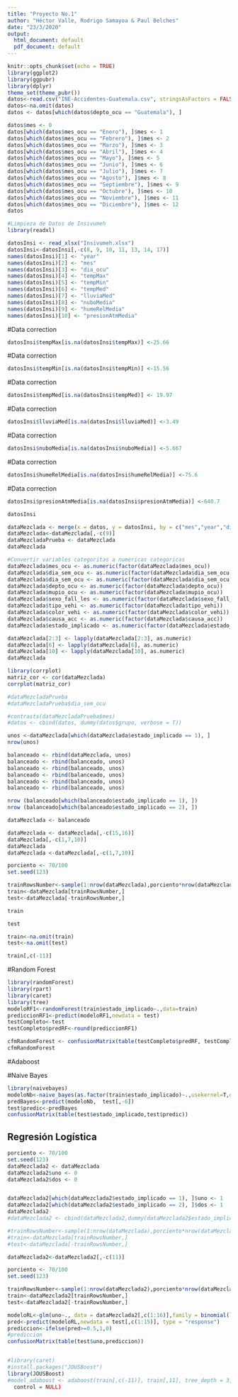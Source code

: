 ```yaml
---
title: "Proyecto No.1"
author: "Héctor Valle, Rodrigo Samayoa & Paul Belches"
date: "23/3/2020"
output:
  html_document: default
  pdf_document: default
---
```


```r
knitr::opts_chunk$set(echo = TRUE)
library(ggplot2)
library(ggpubr)
library(dplyr)
theme_set(theme_pubr())
datos<-read.csv("INE-Accidentes-Guatemala.csv", stringsAsFactors = FALSE)
datos<-na.omit(datos)
datos <- datos[which(datos$depto_ocu == "Guatemala"), ]
```

```r
datos$mes <- 0
datos[which(datos$mes_ocu == "Enero"), ]$mes <- 1
datos[which(datos$mes_ocu == "Febrero"), ]$mes <- 2
datos[which(datos$mes_ocu == "Marzo"), ]$mes <- 3
datos[which(datos$mes_ocu == "Abril"), ]$mes <- 4
datos[which(datos$mes_ocu == "Mayo"), ]$mes <- 5
datos[which(datos$mes_ocu == "Junio"), ]$mes <- 6
datos[which(datos$mes_ocu == "Julio"), ]$mes <- 7
datos[which(datos$mes_ocu == "Agosto"), ]$mes <- 8
datos[which(datos$mes_ocu == "Septiembre"), ]$mes <- 9
datos[which(datos$mes_ocu == "Octubre"), ]$mes <- 10
datos[which(datos$mes_ocu == "Noviembre"), ]$mes <- 11
datos[which(datos$mes_ocu == "Diciembre"), ]$mes <- 12
datos
```

```r
#Limpieza de Datos de Insivumeh
library(readxl)

datosInsi <- read_xlsx("Insivumeh.xlsx")
datosInsi<-datosInsi[,-c(8, 9, 10, 11, 13, 14, 17)]
names(datosInsi)[1] <- "year"
names(datosInsi)[2] <- "mes"	
names(datosInsi)[3] <- "dia_ocu"
names(datosInsi)[4] <- "tempMax"
names(datosInsi)[5] <- "tempMin"
names(datosInsi)[6] <- "tempMed"
names(datosInsi)[7] <- "lluviaMed"
names(datosInsi)[8] <- "nuboMedia"
names(datosInsi)[9] <- "humeRelMedia"
names(datosInsi)[10] <- "presionAtmMedia"
```

#Data correction
```r
datosInsi$tempMax[is.na(datosInsi$tempMax)] <-25.66
```

#Data correction
```r
datosInsi$tempMin[is.na(datosInsi$tempMin)] <-15.56
```
#Data correction
```r
datosInsi$tempMed[is.na(datosInsi$tempMed)] <- 19.97
```
#Data correction
```r
datosInsi$lluviaMed[is.na(datosInsi$lluviaMed)] <-3.49
```

#Data correction
```r
datosInsi$nuboMedia[is.na(datosInsi$nuboMedia)] <-5.667
```

#Data correction
```r
datosInsi$humeRelMedia[is.na(datosInsi$humeRelMedia)] <-75.6
```

#Data correction
```r
datosInsi$presionAtmMedia[is.na(datosInsi$presionAtmMedia)] <-640.7
```

```r
datosInsi
```


```r
dataMezclada <- merge(x = datos, y = datosInsi, by = c("mes","year","dia_ocu"))
dataMezclada<-dataMezclada[,-c(9)]
dataMezcladaPrueba <- dataMezclada
dataMezclada
```

```r
#Convertir variables categoritas a numericas categoricas
dataMezclada$mes_ocu <- as.numeric(factor(dataMezclada$mes_ocu))
dataMezclada$dia_sem_ocu <- as.numeric(factor(dataMezclada$dia_sem_ocu))
dataMezclada$dia_sem_ocu <- as.numeric(factor(dataMezclada$dia_sem_ocu))
dataMezclada$depto_ocu <- as.numeric(factor(dataMezclada$depto_ocu))
dataMezclada$mupio_ocu <- as.numeric(factor(dataMezclada$mupio_ocu))
dataMezclada$sexo_fall_les <- as.numeric(factor(dataMezclada$sexo_fall_les))
dataMezclada$tipo_vehi <- as.numeric(factor(dataMezclada$tipo_vehi))
dataMezclada$color_vehi <- as.numeric(factor(dataMezclada$color_vehi))
dataMezclada$causa_acc <- as.numeric(factor(dataMezclada$causa_acc))
dataMezclada$estado_implicado <- as.numeric(factor(dataMezclada$estado_implicado))

dataMezclada[2:3] <- lapply(dataMezclada[2:3], as.numeric)
dataMezclada[6] <- lapply(dataMezclada[6], as.numeric)
dataMezclada[10] <- lapply(dataMezclada[10], as.numeric)
dataMezclada
```


```r
library(corrplot)
matriz_cor <- cor(dataMezclada)
corrplot(matriz_cor)
```

```r
#dataMezcladaPrueba
#dataMezcladaPrueba$dia_sem_ocu

#contrasts(dataMezcladaPrueba$mes)
#datos <- cbind(datos, dummy(datos$grupo, verbose = T))
```

```r
unos <-dataMezclada[which(dataMezclada$estado_implicado == 1), ]
nrow(unos)
```

```r
balanceado <- rbind(dataMezclada, unos)
balanceado <- rbind(balanceado, unos)
balanceado <- rbind(balanceado, unos)
balanceado <- rbind(balanceado, unos)
balanceado <- rbind(balanceado, unos)
balanceado <- rbind(balanceado, unos)
```

```r
nrow (balanceado[which(balanceado$estado_implicado == 1), ])
nrow (balanceado[which(balanceado$estado_implicado == 2), ])
```

```r
dataMezclada <- balanceado
```

```r
dataMezclada <- dataMezclada[,-c(15,16)]
dataMezclada[,-c(1,7,10)]
dataMezclada
dataMezclada <-dataMezclada[,-c(1,7,10)]
```

```r
porciento <- 70/100
set.seed(123)

trainRowsNumber<-sample(1:nrow(dataMezclada),porciento*nrow(dataMezclada))
train<-dataMezclada[trainRowsNumber,]
test<-dataMezclada[-trainRowsNumber,]
```

```r
train
```

```r
test
```


```r
train<-na.omit(train)
test<-na.omit(test)
```

```r
train[,c(-11)]
```


#Random Forest

```r
library(randomForest)
library(rpart)
library(caret)
library(tree)
modeloRF1<-randomForest(train$estado_implicado~.,data=train)
prediccionRF1<-predict(modeloRF1,newdata = test)
testCompleto<-test
testCompleto$predRF<-round(prediccionRF1)
```

```r
cfmRandomForest <- confusionMatrix(table(testCompleto$predRF, testCompleto$estado_implicado))
cfmRandomForest
```

#Adaboost

#Naive Bayes

```r
library(naivebayes)
modeloNb<-naive_bayes(as.factor(train$estado_implicado)~.,usekernel=T,data=train)
predBayes<-predict(modeloNb,  test[,-6])
test$predic<-predBayes
confusionMatrix(table(test$estado_implicado,test$predic))
```

## Regresión Logística

```r
porciento <- 70/100
set.seed(123)
dataMezclada2 <- dataMezclada
dataMezclada2$uno <- 0
dataMezclada2$dos <- 0


dataMezclada2[which(dataMezclada2$estado_implicado == 1), ]$uno <- 1
dataMezclada2[which(dataMezclada2$estado_implicado == 2), ]$dos <- 1
dataMezclada2
#dataMezclada2 <- cbind(dataMezclada2,dummy(dataMezclada2$estado_implicado,verbose = T))

#trainRowsNumber<-sample(1:nrow(dataMezclada),porciento*nrow(dataMezclada))
#train<-dataMezclada[trainRowsNumber,]
#test<-dataMezclada[-trainRowsNumber,]
```

```r
dataMezclada2<-dataMezclada2[,-c(11)]
```

```r
porciento <- 70/100
set.seed(123)

trainRowsNumber<-sample(1:nrow(dataMezclada2),porciento*nrow(dataMezclada2))
train<-dataMezclada2[trainRowsNumber,]
test<-dataMezclada2[-trainRowsNumber,]
```

```r
modeloRL<-glm(uno~., data = dataMezclada2[,c(1:16)],family = binomial(link='logit'), maxit=10000)
pred<-predict(modeloRL,newdata = test[,c(1:15)], type = "response")
prediccion<-ifelse(pred>=0.5,1,0)
#prediccion
confusionMatrix(table(test$uno,prediccion))
```

```r

```


```r
#library(caret)
#install.packages("JOUSBoost")
library(JOUSBoost)
#model_adaboost <- adaboost(train[,c(-11)], train[,11], tree_depth = 3, n_rounds = 100, verbose = FALSE,
  control = NULL)
```


